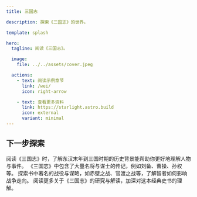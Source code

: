 ```yaml
---
title: 三国志

description: 探索《三国志》的世界。

template: splash

hero:
  tagline: 阅读《三国志》。

  image:
    file: ../../assets/cover.jpeg

  actions:
    - text: 阅读示例章节
      link: /wei/
      icon: right-arrow

    - text: 查看更多资料
      link: https://starlight.astro.build
      icon: external
      variant: minimal
---
```



## 下一步探索

<CardGrid>

<Card title="了解历史背景" icon="pencil">
阅读《三国志》时，了解东汉末年到三国时期的历史背景能帮助你更好地理解人物与事件。
</Card>

<Card title="深入人物传记" icon="add-document">
《三国志》中包含了大量名将与谋士的传记，例如刘备、曹操、孙权等。
</Card>

<Card title="研究战略与谋略" icon="setting">
探索书中著名的战役与谋略，如赤壁之战、官渡之战等，了解智者如何影响战争走向。
</Card>

<Card title="阅读更多资料" icon="open-book">
阅读更多关于《三国志》的研究与解读，加深对这本经典史书的理解。
</Card>

</CardGrid>
